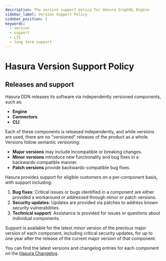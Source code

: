 ```yaml
---
description: The version support policy for Hasura GraphQL Engine
sidebar_label: Version Support Policy
sidebar_position: 1
keywords:
  - version
  - support
  - LTS
  - long term support
---
```


# Hasura Version Support Policy

## Releases and support

Hasura DDN releases its software via independently versioned components, such as:

- **Engine**
- **Connectors**
- **CLI**

Each of these components is released independently, and while versions are used, there are no "versioned" releases of
the product as a whole. Versions follow semantic versioning:

- **Major versions** may include incompatible or breaking changes.
- **Minor versions** introduce new functionality and bug fixes in a backwards-compatible manner.
- **Patch versions** provide backwards-compatible bug fixes.

Hasura provides support for eligible customers on a per-component basis, with support including:

1. **Bug fixes**: Critical issues or bugs identified in a component are either provided a workaround or addressed
   through minor or patch versions.
2. **Security updates**: Updates are provided via patches to address known security vulnerabilities.
3. **Technical support**: Assistance is provided for issues or questions about individual components.

Support is available for the latest minor version of the previous major version of each component, including critical
security updates, for up to one year after the release of the current major version of that component.

You can find the latest versions and changelog entries for each component on the
[Hasura Changelog](https://hasura.io/changelog).

